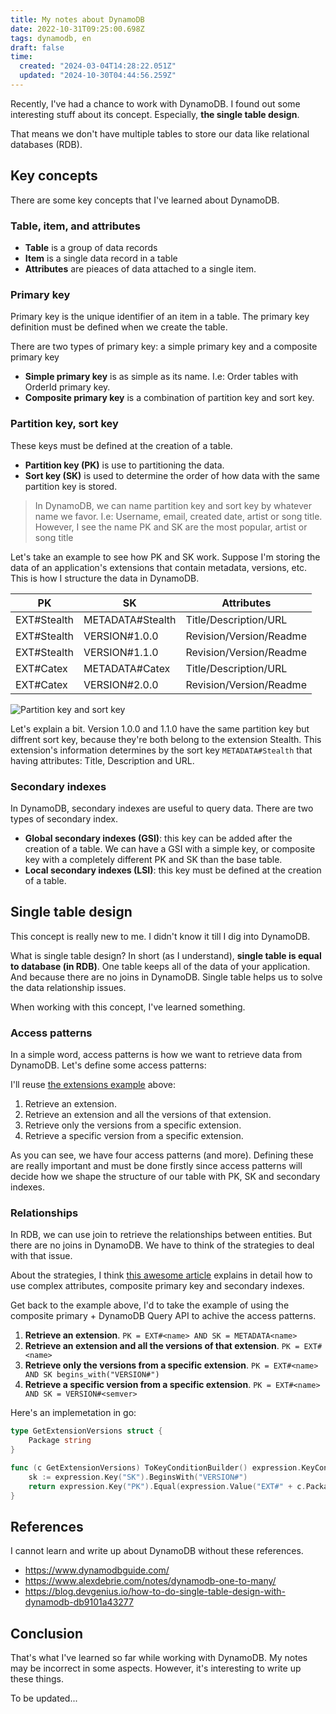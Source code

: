 ```yaml
---
title: My notes about DynamoDB
date: 2022-10-31T09:25:00.698Z
tags: dynamodb, en
draft: false
time:
  created: "2024-03-04T14:28:22.051Z"
  updated: "2024-10-30T04:44:56.259Z"
---
```


Recently, I've had a chance to work with DynamoDB. I found out some interesting stuff about its concept. Especially, **the single table design**.

That means we don't have multiple tables to store our data like relational databases (RDB).

## Key concepts

There are some key concepts that I've learned about DynamoDB.

### Table, item, and attributes

- **Table** is a group of data records
- **Item** is a single data record in a table
- **Attributes** are pieaces of data attached to a single item.

### Primary key

Primary key is the unique identifier of an item in a table. The primary key definition must be defined when we create the table.

There are two types of primary key: a simple primary key and a composite primary key

- **Simple primary key** is as simple as its name. I.e: Order tables with OrderId primary key.
- **Composite primary key** is a combination of partition key and sort key.

### Partition key, sort key

These keys must be defined at the creation of a table.

- **Partition key (PK)** is use to partitioning the data.
- **Sort key (SK)** is used to determine the order of how data with the same partition key is stored.

> In DynamoDB, we can name partition key and sort key by whatever name we favor. I.e: Username, email, created date, artist or song title. However, I see the name PK and SK are the most popular, artist or song title

Let's take an example to see how PK and SK work. Suppose I'm storing the data of an application's extensions that contain metadata, versions, etc. This is how I structure the data in DynamoDB.

| PK          | SK               | Attributes              |
|-------------|------------------|-------------------------|
| EXT#Stealth | METADATA#Stealth | Title/Description/URL   |
| EXT#Stealth | VERSION#1.0.0    | Revision/Version/Readme |
| EXT#Stealth | VERSION#1.1.0    | Revision/Version/Readme |
| EXT#Catex   | METADATA#Catex   | Title/Description/URL   |
| EXT#Catex   | VERSION#2.0.0    | Revision/Version/Readme |

![Partition key and sort key](/img/my-notes-about-dynamodb/dynamodb-1.png)

Let's explain a bit. Version 1.0.0 and 1.1.0 have the same partition key but diffrent sort key, because they're both belong to the extension Stealth. This extension's information determines by the sort key `METADATA#Stealth` that having attributes: Title, Description and URL.

### Secondary indexes

In DynamoDB, secondary indexes are useful to query data. There are two types of secondary index.

- **Global secondary indexes (GSI)**: this key can be added after the creation of a table. We can have a GSI with a simple key, or composite key with a completely different PK and SK than the base table.
- **Local secondary indexes (LSI)**: this key must be defined at the creation of a table.

## Single table design

This concept is really new to me. I didn't know it till I dig into DynamoDB.

What is single table design? In short (as I understand), **single table is equal to database (in RDB)**. One table keeps all of the data of your application. And because there are no joins in DynamoDB. Single table helps us to solve the data relationship issues.

When working with this concept, I've learned something.

### Access patterns

In a simple word, access patterns is how we want to retrieve data from DynamoDB. Let's define some access patterns:

I'll reuse [the extensions example](#partition-key-sort-key) above:

1. Retrieve an extension.
2. Retrieve an extension and all the versions of that extension.
3. Retrieve only the versions from a specific extension.
4. Retrieve a specific version from a specific extension.

As you can see, we have four access patterns (and more). Defining these are really important and must be done firstly since access patterns will decide how we shape the structure of our table with PK, SK and secondary indexes.

### Relationships

In RDB, we can use join to retrieve the relationships between entities. But there are no joins in DynamoDB. We have to think of the strategies to deal with that issue.

About the strategies, I think [this awesome article](https://www.alexdebrie.com/notes/dynamodb-one-to-many/) explains in detail how to use complex attributes, composite primary key and secondary indexes.

Get back to the example above, I'd to take the example of using the composite primary + DynamoDB Query API to achive the access patterns.

1. **Retrieve an extension**. `PK = EXT#<name> AND SK = METADATA<name>`
2. **Retrieve an extension and all the versions of that extension**. `PK = EXT#<name>`
3. **Retrieve only the versions from a specific extension**. `PK = EXT#<name> AND SK begins_with("VERSION#")`
4. **Retrieve a specific version from a specific extension**. `PK = EXT#<name> AND SK = VERSION#<semver>`

Here's an implemetation in go:

```go
type GetExtensionVersions struct {
	Package string
}

func (c GetExtensionVersions) ToKeyConditionBuilder() expression.KeyConditionBuilder {
	sk := expression.Key("SK").BeginsWith("VERSION#")
	return expression.Key("PK").Equal(expression.Value("EXT#" + c.Package)).And(sk)
}
```

## References

I cannot learn and write up about DynamoDB without these references.

- https://www.dynamodbguide.com/
- https://www.alexdebrie.com/notes/dynamodb-one-to-many/
- https://blog.devgenius.io/how-to-do-single-table-design-with-dynamodb-db9101a43277

## Conclusion

That's what I've learned so far while working with DynamoDB. My notes may be incorrect in some aspects. However, it's interesting to write up these things.

To be updated...










